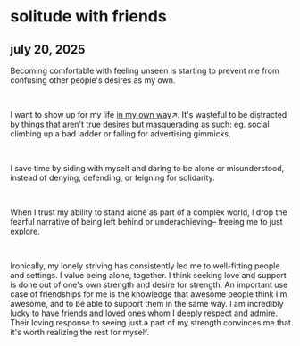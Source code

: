 <h1>solitude with friends</h1>
<h2>july 20, 2025</h2>

Becoming comfortable with feeling unseen is starting to prevent me from confusing other people's desires as my own.

<br />

I want to show up for my life <a href="https://contraptions.venkateshrao.com/p/life-spirit-distillation" 
target="_blank">in my own way</a><span className="text-[#BEBDC9]">&#8599;</span>. It's wasteful to
be distracted by things that aren't true desires but masquerading as such: eg. social climbing up a bad ladder
or falling for advertising gimmicks.

<br />

I save time by siding with myself and daring to be alone or misunderstood, instead of denying, defending,
or feigning for solidarity.

<br />

When I trust my ability to stand alone as part of a complex world, I drop the fearful 
narrative of being left behind or underachieving– freeing me to just explore.

<br />

Ironically, my lonely striving has consistently led me to well-fitting people and settings. 
I value being alone, together. 
I think seeking love and support is done out of one's own strength and desire for strength. 
An important use case of friendships for me is the knowledge that awesome people think I'm awesome, 
and to be able to support them in the same way.
I am incredibly lucky to have friends and loved ones whom I deeply respect and admire. 
Their loving response to seeing just a part of my strength convinces me that it's worth realizing the rest for myself.

<br />

